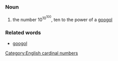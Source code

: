 ===Noun===

# the number <math>10^{10^{100}}</math>, ten to the power of a [[googol]]

===Related words===

*[[googol]]

[[Category:English cardinal numbers]]